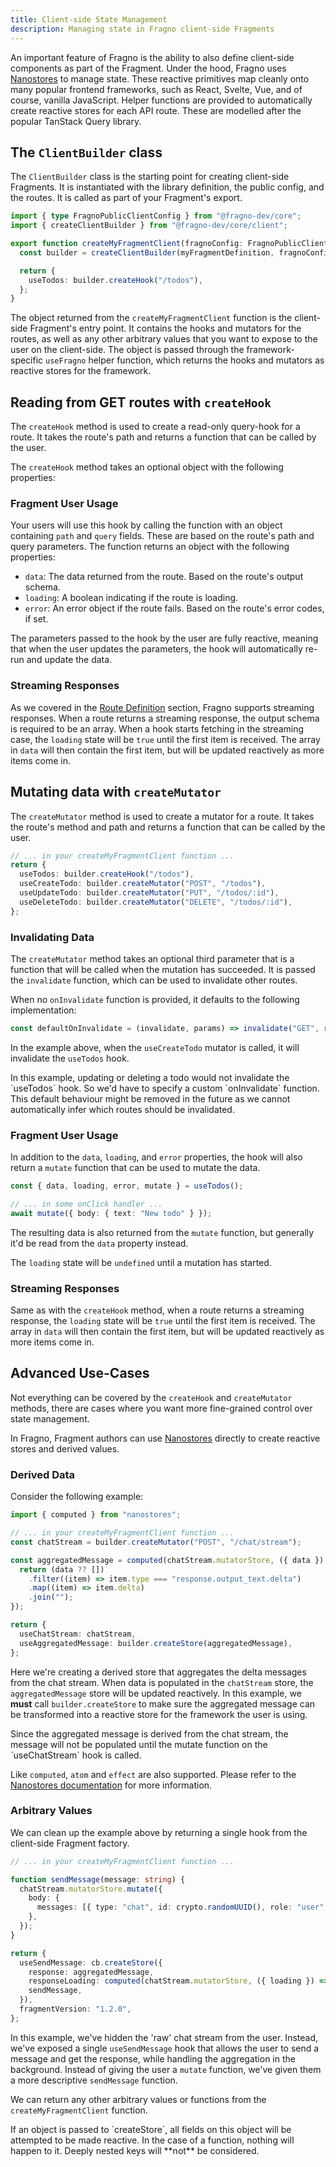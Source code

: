 ```yaml
---
title: Client-side State Management
description: Managing state in Fragno client-side Fragments
---
```


An important feature of Fragno is the ability to also define client-side components as part of the
Fragment. Under the hood, Fragno uses [Nanostores](https://github.com/nanostores/nanostores) to
manage state. These reactive primitives map cleanly onto many popular frontend frameworks, such as
React, Svelte, Vue, and of course, vanilla JavaScript. Helper functions are provided to
automatically create reactive stores for each API route. These are modelled after the popular
TanStack Query library.

## The `ClientBuilder` class

The `ClientBuilder` class is the starting point for creating client-side Fragments. It is
instantiated with the library definition, the public config, and the routes. It is called as part of
your Fragment's export.

```typescript title="src/index.ts"
import { type FragnoPublicClientConfig } from "@fragno-dev/core";
import { createClientBuilder } from "@fragno-dev/core/client";

export function createMyFragmentClient(fragnoConfig: FragnoPublicClientConfig = {}) {
  const builder = createClientBuilder(myFragmentDefinition, fragnoConfig, routes);

  return {
    useTodos: builder.createHook("/todos"),
  };
}
```

The object returned from the `createMyFragmentClient` function is the client-side Fragment's entry
point. It contains the hooks and mutators for the routes, as well as any other arbitrary values that
you want to expose to the user on the client-side. The object is passed through the
framework-specific `useFragno` helper function, which returns the hooks and mutators as reactive
stores for the framework.

## Reading from GET routes with `createHook`

The `createHook` method is used to create a read-only query-hook for a route. It takes the route's
path and returns a function that can be called by the user.

The `createHook` method takes an optional object with the following properties:

<AutoTypeTable path="fragno/src/client/client.ts" name="CreateHookOptions" />

### Fragment User Usage

Your users will use this hook by calling the function with an object containing `path` and `query`
fields. These are based on the route's path and query parameters. The function returns an object
with the following properties:

- `data`: The data returned from the route. Based on the route's output schema.
- `loading`: A boolean indicating if the route is loading.
- `error`: An error object if the route fails. Based on the route's error codes, if set.

The parameters passed to the hook by the user are fully reactive, meaning that when the user updates
the parameters, the hook will automatically re-run and update the data.

### Streaming Responses

As we covered in the [Route Definition](./route-definition.mdx) section, Fragno supports streaming
responses. When a route returns a streaming response, the output schema is required to be an array.
When a hook starts fetching in the streaming case, the `loading` state will be `true` until the
first item is received. The array in `data` will then contain the first item, but will be updated
reactively as more items come in.

## Mutating data with `createMutator`

The `createMutator` method is used to create a mutator for a route. It takes the route's method and
path and returns a function that can be called by the user.

```typescript title="src/index.ts"
// ... in your createMyFragmentClient function ...
return {
  useTodos: builder.createHook("/todos"),
  useCreateTodo: builder.createMutator("POST", "/todos"),
  useUpdateTodo: builder.createMutator("PUT", "/todos/:id"),
  useDeleteTodo: builder.createMutator("DELETE", "/todos/:id"),
};
```

### Invalidating Data

The `createMutator` method takes an optional third parameter that is a function that will be called
when the mutation has succeeded. It is passed the `invalidate` function, which can be used to
invalidate other routes.

When no `onInvalidate` function is provided, it defaults to the following implementation:

```typescript
const defaultOnInvalidate = (invalidate, params) => invalidate("GET", route.path, params);
```

In the example above, when the `useCreateTodo` mutator is called, it will invalidate the `useTodos`
hook.

<Callout title="Invalidation only happens on exactly the same route/path" type="warning">
  In this example, updating or deleting a todo would not invalidate the `useTodos` hook. So we'd
  have to specify a custom `onInvalidate` function.
</Callout>

<Callout title="Default behaviour might be removed in the future" type="warning">
  This default behaviour might be removed in the future as we cannot automatically infer which
  routes should be invalidated.
</Callout>

### Fragment User Usage

In addition to the `data`, `loading`, and `error` properties, the hook will also return a `mutate`
function that can be used to mutate the data.

```typescript
const { data, loading, error, mutate } = useTodos();

// ... in some onClick handler ...
await mutate({ body: { text: "New todo" } });
```

The resulting data is also returned from the `mutate` function, but generally it'd be read from the
`data` property instead.

The `loading` state will be `undefined` until a mutation has started.

### Streaming Responses

Same as with the `createHook` method, when a route returns a streaming response, the `loading` state
will be `true` until the first item is received. The array in `data` will then contain the first
item, but will be updated reactively as more items come in.

## Advanced Use-Cases

Not everything can be covered by the `createHook` and `createMutator` methods, there are cases where
you want more fine-grained control over state management.

In Fragno, Fragment authors can use
[Nanostores](https://github.com/nanostores/nanostores?tab=readme-ov-file#nano-stores) directly to
create reactive stores and derived values.

### Derived Data

Consider the following example:

```typescript title="src/index.ts"
import { computed } from "nanostores";

// ... in your createMyFragmentClient function ...
const chatStream = builder.createMutator("POST", "/chat/stream");

const aggregatedMessage = computed(chatStream.mutatorStore, ({ data }) => {
  return (data ?? [])
    .filter((item) => item.type === "response.output_text.delta")
    .map((item) => item.delta)
    .join("");
});

return {
  useChatStream: chatStream,
  useAggregatedMessage: builder.createStore(aggregatedMessage),
};
```

Here we're creating a derived store that aggregates the delta messages from the chat stream. When
data is populated in the `chatStream` store, the `aggregatedMessage` store will be updated
reactively. In this example, we **must** call `builder.createStore` to make sure the aggregated
message can be transformed into a reactive store for the framework the user is using.

<Callout title="Mutate must be called" type="info">
  Since the aggregated message is derived from the chat stream, the message will not be populated
  until the mutate function on the `useChatStream` hook is called.
</Callout>

Like `computed`, `atom` and `effect` are also supported. Please refer to the
[Nanostores documentation](https://github.com/nanostores/nanostores?tab=readme-ov-file#nano-stores)
for more information.

### Arbitrary Values

We can clean up the example above by returning a single hook from the client-side Fragment factory.

```typescript title="src/index.ts"
// ... in your createMyFragmentClient function ...

function sendMessage(message: string) {
  chatStream.mutatorStore.mutate({
    body: {
      messages: [{ type: "chat", id: crypto.randomUUID(), role: "user", content: message }],
    },
  });
}

return {
  useSendMessage: cb.createStore({
    response: aggregatedMessage,
    responseLoading: computed(chatStream.mutatorStore, ({ loading }) => loading),
    sendMessage,
  }),
  fragmentVersion: "1.2.0",
};
```

In this example, we've hidden the 'raw' chat stream from the user. Instead, we've exposed a single
`useSendMessage` hook that allows the user to send a message and get the response, while handling
the aggregation in the background. Instead of giving the user a `mutate` function, we've given them
a more descriptive `sendMessage` function.

We can return any other arbitrary values or functions from the `createMyFragmentClient` function.

<Callout title="`createStore` nesting" type="warning">
  If an object is passed to `createStore`, all fields on this object will be attempted to be made
  reactive. In the case of a function, nothing will happen to it. Deeply nested keys will **not** be
  considered.
</Callout>
